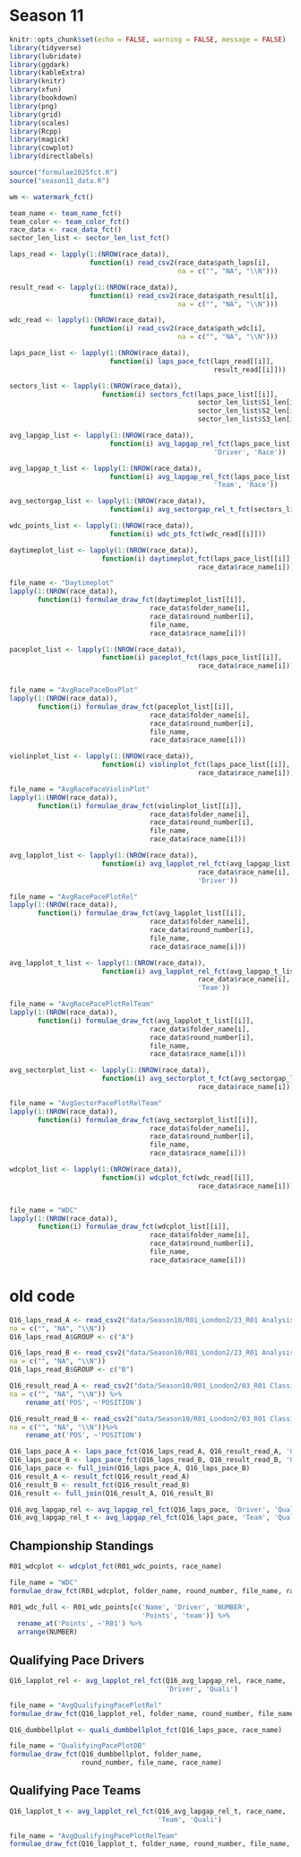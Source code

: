 # Season 11

```r
knitr::opts_chunk$set(echo = FALSE, warning = FALSE, message = FALSE)
library(tidyverse)
library(lubridate)
library(ggdark)
library(kableExtra)
library(knitr)
library(xfun)
library(bookdown)
library(png)
library(grid)
library(scales)
library(Rcpp)
library(magick)
library(cowplot)
library(directlabels)

source("formulae2025fct.R")
source("season11_data.R")

wm <- watermark_fct()

team_name <- team_name_fct()
team_color <- team_color_fct()
race_data <- race_data_fct()
sector_len_list <- sector_len_list_fct()
```

```r
laps_read <- lapply(1:(NROW(race_data)),
                    function(i) read_csv2(race_data$path_laps[i],
                                          na = c("", "NA", "\\N")))

result_read <- lapply(1:(NROW(race_data)),
                    function(i) read_csv2(race_data$path_result[i],
                                          na = c("", "NA", "\\N")))

wdc_read <- lapply(1:(NROW(race_data)),
                    function(i) read_csv2(race_data$path_wdc[i],
                                          na = c("", "NA", "\\N")))
```

```r
laps_pace_list <- lapply(1:(NROW(race_data)),
                         function(i) laps_pace_fct(laps_read[[i]],
                                                   result_read[[i]]))

sectors_list <- lapply(1:(NROW(race_data)),
                       function(i) sectors_fct(laps_pace_list[[i]],
                                               sector_len_list$S1_len[i],
                                               sector_len_list$S2_len[i],
                                               sector_len_list$S3_len[i]))

avg_lapgap_list <- lapply(1:(NROW(race_data)),
                         function(i) avg_lapgap_rel_fct(laps_pace_list[[i]],
                                                   'Driver', 'Race'))

avg_lapgap_t_list <- lapply(1:(NROW(race_data)),
                         function(i) avg_lapgap_rel_fct(laps_pace_list[[i]],
                                                   'Team', 'Race'))

avg_sectorgap_list <- lapply(1:(NROW(race_data)),
                         function(i) avg_sectorgap_rel_t_fct(sectors_list[[i]]))

wdc_points_list <- lapply(1:(NROW(race_data)),
                         function(i) wdc_pts_fct(wdc_read[[i]]))
```

```r
daytimeplot_list <- lapply(1:(NROW(race_data)),
                       function(i) daytimeplot_fct(laps_pace_list[[i]],
                                               race_data$race_name[i]))

file_name <- "Daytimeplot"
lapply(1:(NROW(race_data)), 
       function(i) formulae_draw_fct(daytimeplot_list[[i]],
                                   race_data$folder_name[i],
                                   race_data$round_number[i],
                                   file_name,
                                   race_data$race_name[i]))
```

```r
paceplot_list <- lapply(1:(NROW(race_data)),
                       function(i) paceplot_fct(laps_pace_list[[i]],
                                               race_data$race_name[i]))


file_name = "AvgRacePaceBoxPlot"
lapply(1:(NROW(race_data)), 
       function(i) formulae_draw_fct(paceplot_list[[i]],
                                   race_data$folder_name[i],
                                   race_data$round_number[i],
                                   file_name,
                                   race_data$race_name[i]))
```

```r
violinplot_list <- lapply(1:(NROW(race_data)),
                       function(i) violinplot_fct(laps_pace_list[[i]],
                                               race_data$race_name[i]))

file_name = "AvgRacePaceViolinPlot"
lapply(1:(NROW(race_data)), 
       function(i) formulae_draw_fct(violinplot_list[[i]],
                                   race_data$folder_name[i],
                                   race_data$round_number[i],
                                   file_name,
                                   race_data$race_name[i]))
```

```r
avg_lapplot_list <- lapply(1:(NROW(race_data)),
                       function(i) avg_lapplot_rel_fct(avg_lapgap_list[[i]],
                                               race_data$race_name[i],
                                               'Driver'))

file_name = "AvgRacePacePlotRel"
lapply(1:(NROW(race_data)), 
       function(i) formulae_draw_fct(avg_lapplot_list[[i]],
                                   race_data$folder_name[i],
                                   race_data$round_number[i],
                                   file_name,
                                   race_data$race_name[i]))
```

```r
avg_lapplot_t_list <- lapply(1:(NROW(race_data)),
                       function(i) avg_lapplot_rel_fct(avg_lapgap_t_list[[i]],
                                               race_data$race_name[i],
                                               'Team'))

file_name = "AvgRacePacePlotRelTeam"
lapply(1:(NROW(race_data)), 
       function(i) formulae_draw_fct(avg_lapplot_t_list[[i]],
                                   race_data$folder_name[i],
                                   race_data$round_number[i],
                                   file_name,
                                   race_data$race_name[i]))
```

```r
avg_sectorplot_list <- lapply(1:(NROW(race_data)),
                       function(i) avg_sectorplot_t_fct(avg_sectorgap_list[[i]],
                                               race_data$race_name[i]))

file_name = "AvgSectorPacePlotRelTeam"
lapply(1:(NROW(race_data)), 
       function(i) formulae_draw_fct(avg_sectorplot_list[[i]],
                                   race_data$folder_name[i],
                                   race_data$round_number[i],
                                   file_name,
                                   race_data$race_name[i]))
```

```r
wdcplot_list <- lapply(1:(NROW(race_data)),
                       function(i) wdcplot_fct(wdc_read[[i]],
                                               race_data$race_name[i]))


file_name = "WDC"
lapply(1:(NROW(race_data)), 
       function(i) formulae_draw_fct(wdcplot_list[[i]],
                                   race_data$folder_name[i],
                                   race_data$round_number[i],
                                   file_name,
                                   race_data$race_name[i]))
```

# old code

```r
Q16_laps_read_A <- read_csv2("data/Season10/R01_London2/23_R01 Analysis_Qualifying Group A.csv",
na = c("", "NA", "\\N"))
Q16_laps_read_A$GROUP <- c("A")

Q16_laps_read_B <- read_csv2("data/Season10/R01_London2/23_R01 Analysis_Qualifying Group B.csv",
na = c("", "NA", "\\N"))
Q16_laps_read_B$GROUP <- c("B")

Q16_result_read_A <- read_csv2("data/Season10/R01_London2/03_R01 Classification_Qualifying Group A.csv",
na = c("", "NA", "\\N")) %>% 
    rename_at('POS', ~'POSITION')

Q16_result_read_B <- read_csv2("data/Season10/R01_London2/03_R01 Classification_Qualifying Group B.csv",
na = c("", "NA", "\\N"))%>% 
    rename_at('POS', ~'POSITION')
```

```r
Q16_laps_pace_A <- laps_pace_fct(Q16_laps_read_A, Q16_result_read_A, 'Quali')
Q16_laps_pace_B <- laps_pace_fct(Q16_laps_read_B, Q16_result_read_B, 'Quali')
Q16_laps_pace <- full_join(Q16_laps_pace_A, Q16_laps_pace_B)
Q16_result_A <- result_fct(Q16_result_read_A)
Q16_result_B <- result_fct(Q16_result_read_B)
Q16_result <- full_join(Q16_result_A, Q16_result_B)

Q16_avg_lapgap_rel <- avg_lapgap_rel_fct(Q16_laps_pace, 'Driver', 'Quali')
Q16_avg_lapgap_rel_t <- avg_lapgap_rel_fct(Q16_laps_pace, 'Team', 'Quali')
```

## Championship Standings

```r
R01_wdcplot <- wdcplot_fct(R01_wdc_points, race_name)

file_name = "WDC"
formulae_draw_fct(R01_wdcplot, folder_name, round_number, file_name, race_name)
```

```r
R01_wdc_full <- R01_wdc_points[c('Name', 'Driver', 'NUMBER',
                                 'Points', 'team')] %>%
  rename_at('Points', ~'R01') %>%
  arrange(NUMBER)
```

## Qualifying Pace Drivers

```r
Q16_lapplot_rel <- avg_lapplot_rel_fct(Q16_avg_lapgap_rel, race_name,
                                       'Driver', 'Quali')

file_name = "AvgQualifyingPacePlotRel"
formulae_draw_fct(Q16_lapplot_rel, folder_name, round_number, file_name, race_name)
```

```r
Q16_dumbbellplot <- quali_dumbbellplot_fct(Q16_laps_pace, race_name)

file_name = "QualifyingPacePlotDB"
formulae_draw_fct(Q16_dumbbellplot, folder_name,
                  round_number, file_name, race_name)
```

## Qualifying Pace Teams

```r
Q16_lapplot_t <- avg_lapplot_rel_fct(Q16_avg_lapgap_rel_t, race_name,
                                     'Team', 'Quali')

file_name = "AvgQualifyingPacePlotRelTeam"
formulae_draw_fct(Q16_lapplot_t, folder_name, round_number, file_name, race_name)
```

```r

```
